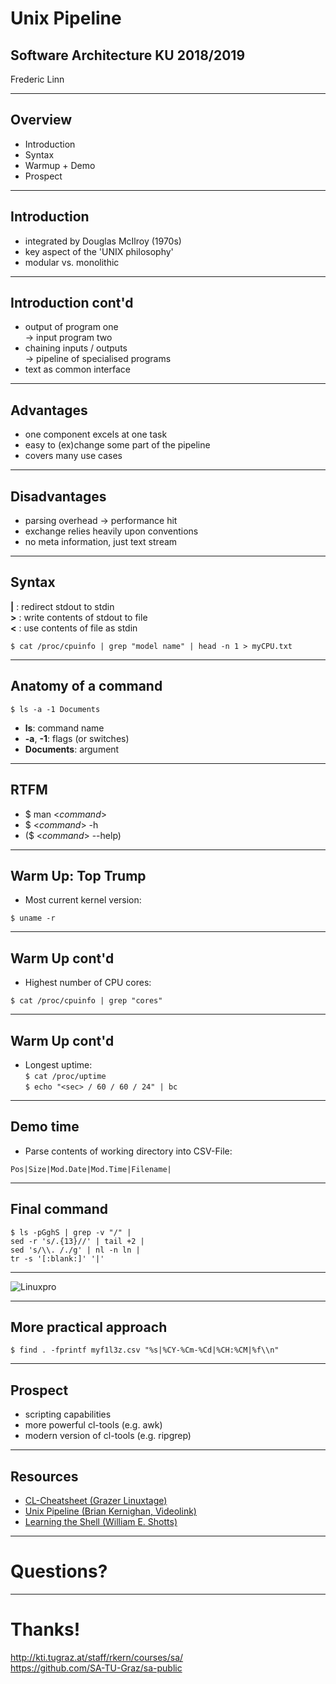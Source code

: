 

<Head>
  <title>Unix Pipeline</title>
</Head>

# Unix Pipeline

## Software Architecture KU 2018/2019

Frederic Linn<br />

---

## Overview

* Introduction
* Syntax
* Warmup + Demo
* Prospect

---

## Introduction

* integrated by Douglas McIlroy (1970s)
* key aspect of the 'UNIX philosophy'
* modular vs. monolithic

---

## Introduction cont'd

* output of program one<br />
-> input program two
* chaining inputs / outputs<br />
-> pipeline of specialised programs
* text as common interface

---

## Advantages

* one component excels at one task
* easy to (ex)change some part of the pipeline
* covers many use cases

---

## Disadvantages

* parsing overhead -> performance hit
* exchange relies heavily upon conventions
* no meta information, just text stream

---

## Syntax

**|** : redirect stdout to stdin<br /> 
**>** : write contents of stdout to file<br />
**<** : use contents of file as stdin<br />
```
$ cat /proc/cpuinfo | grep "model name" | head -n 1 > myCPU.txt
```
---

## Anatomy of a command

```$ ls -a -1 Documents```<br />

* **ls**: command name<br />
* **-a**, **-1**: flags (or switches)<br />
* **Documents**: argument<br /> 

---

## RTFM

* $ man <*command*>
* $ <*command*> -h
* ($ <*command*> --help)

---

## Warm Up: Top Trump
* Most current kernel version:<br />

```$ uname -r```

---
## Warm Up cont'd
* Highest number of CPU cores:<br />

```$ cat /proc/cpuinfo | grep "cores"```

---

## Warm Up cont'd
* Longest uptime:<br />
```$ cat /proc/uptime```<br />
```$ echo "<sec> / 60 / 60 / 24" | bc```
---
## Demo time

* Parse contents of working directory into
CSV-File:

```Pos|Size|Mod.Date|Mod.Time|Filename|```

---

## Final command
```
$ ls -pGghS | grep -v "/" |
sed -r 's/.{13}//' | tail +2 |
sed 's/\\. /./g' | nl -n ln |
tr -s '[:blank:]' '|'
```
---

![Linuxpro](typing2.gif)

---

## More practical approach

```$ find . -fprintf myf1l3z.csv "%s|%CY-%Cm-%Cd|%CH:%CM|%f\\n"```

---

## Prospect

* scripting capabilities
* more powerful cl-tools (e.g. awk)
* modern version of cl-tools (e.g. ripgrep)

---

## Resources

* [CL-Cheatsheet (Grazer Linuxtage)](https://github.com/linuxtage/commands-cheatsheet/blob/master/cheatsheet.pdf)
* [Unix Pipeline (Brian Kernighan, Videolink)](https://www.youtube.com/watch?v=bKzonnwoR2I)
* [Learning the Shell (William E. Shotts)](http://linuxcommand.org/lc3_learning_the_shell.php)

---

# Questions?

---

# Thanks!

<http://kti.tugraz.at/staff/rkern/courses/sa/><br />
<https://github.com/SA-TU-Graz/sa-public>
